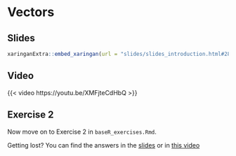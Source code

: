 # Vectors

## Slides

```{r embed-xaringan-2, echo=FALSE}
xaringanExtra::embed_xaringan(url = "slides/slides_introduction.html#28", ratio = "4:3")
```

## Video

{{< video https://youtu.be/XMFjteCdHbQ >}}

## Exercise 2

Now move on to Exercise 2 in `baseR_exercises.Rmd`.

::: {.callout-tip}
Getting lost? You can find the answers in the [slides](slides/slides_introduction.html#40) or in [this video](https://youtu.be/rIieuoYT4z0)
:::